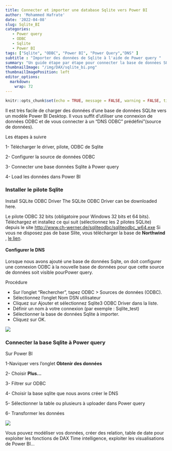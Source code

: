 ```yaml
---
title: Connecter et importer une database Sqlite vers Power BI
author: 'Mohammed Hafrate'
date: '2022-04-08'
slug: Sqlite_BI
categories: 
   - Power query
   - ODBC
   - Sqlite
   - Power BI
tags: ["Sqlite", "ODBC", "Power BI", "Power Query","DNS" ]
subtitle : "Importer des données de Sqlite à l'aide de Power query "
summary: "Un guide étape par étape pour connecter la base de données SQLite à Power BI"
thumbnailImage: "/img/DAX/sqlite_bi.png"
thumbnailImagePosition: left
editor_options: 
  markdown: 
    wrap: 72
---
```


```r
knitr::opts_chunk$set(echo = TRUE, message = FALSE, warning = FALSE, tidy = "styler")
```

Il est très facile de charger des données d'une base de données SQLite
vers un modèle Power BI Desktop. Il vous suffit d'utiliser une connexion
de données ODBC et de vous connecter à un "DNS ODBC" prédéfini"(source
de données).

Les étapes à suivre

1- Télécharger le driver, pilote, ODBC de Sqlite

2- Configurer la source de données ODBC

3- Connecter une base données Sqlite à Power query

4- Load les données dans Power BI

### Installer le pilote Sqlite

Install SQLite ODBC Driver The SQLite ODBC Driver can be downloaded
here.

Le pilote ODBC 32 bits (obligatoire pour Windows 32 bits et 64 bits).
Téléchargez et installez ce qui suit (sélectionnez les 2 pilotes SQLite)
depuis le site <http://www.ch-werner.de/sqliteodbc/sqliteodbc_w64.exe>
Si vous ne disposez pas de base Slite, vous télécharger la base de
**Northwind** , [le
lien](https://github.com/hafrate/Sqlite_DB/blob/main/README.md).

#### Configurer le DNS

Lorsque nous avons ajouté une base de données Sqite, on doit configurer
une connexion ODBC à la nouvelle base de données pour que cette source
de données soit visible pourPower query.

Procédure

-   Sur l'onglet "Rechercher", tapez ODBC \> Sources de données (ODBC).
-   Sélectionnez l'onglet Nom DSN utilisateur
-   Cliquez sur Ajouter et sélectionnez Sqlite3 ODBC Driver dans la
    liste.
-   Définir un nom à votre connexion (par exemple : Sqlite_test)
-   Sélectionner la base de données Sqlite à importer.
-   Cliquez sur OK.

![](/img/DAX/sqlite_step1.PNG)

### Connecter la base Sqlite à Power query

Sur Power BI

1-Naviquer vers l'onglet **Obtenir des données**

2- Choisir **Plus...**

3- Filtrer sur ODBC

4- Choisir la base sqlite que nous avons créer le DNS

5- Sélectionner la table ou plusieurs à uploader dans Power query

6- Transformer les données

![](/img/DAX/sqlitegetdata.PNG)

Vous pouvez modéliser vos données, créer des relation, table de date
pour exploiter les fonctions de DAX Time intelligence, exploiter les
visualisations de Power BI...
